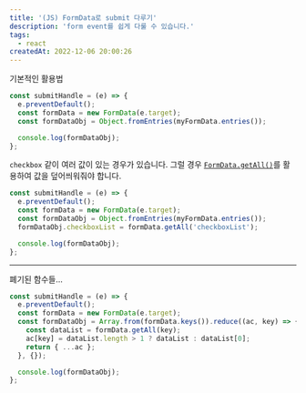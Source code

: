 ```yaml
---
title: '(JS) FormData로 submit 다루기'
description: 'form event를 쉽게 다룰 수 있습니다.'
tags:
  - react
createdAt: 2022-12-06 20:00:26
---
```


기본적인 활용법

```js
const submitHandle = (e) => {
  e.preventDefault();
  const formData = new FormData(e.target);
  const formDataObj = Object.fromEntries(myFormData.entries());

  console.log(formDataObj);
};
```

`checkbox` 같이 여러 값이 있는 경우가 있습니다.
그럴 경우 [`FormData.getAll()`](https://developer.mozilla.org/en-US/docs/Web/API/FormData/getAll)를 활용하여 값을 덮어씌워줘야 합니다.

```js
const submitHandle = (e) => {
  e.preventDefault();
  const formData = new FormData(e.target);
  const formDataObj = Object.fromEntries(myFormData.entries());
  formDataObj.checkboxList = formData.getAll('checkboxList');

  console.log(formDataObj);
};
```

---

폐기된 함수들...

```js
const submitHandle = (e) => {
  e.preventDefault();
  const formData = new FormData(e.target);
  const formDataObj = Array.from(formData.keys()).reduce((ac, key) => {
    const dataList = formData.getAll(key);
    ac[key] = dataList.length > 1 ? dataList : dataList[0];
    return { ...ac };
  }, {});

  console.log(formDataObj);
};
```